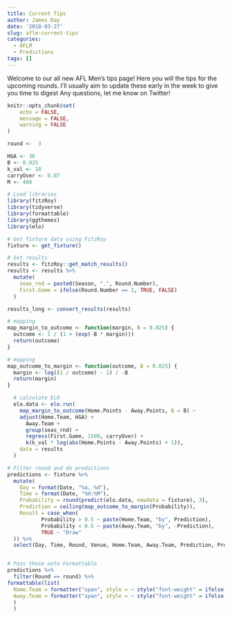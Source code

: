 ```yaml
---
title: Current Tips
author: James Day
date: '2018-03-27'
slug: aflm-current-tips
categories:
  - AFLM
  - Predictions
tags: []
---
```


Welcome to our all new AFL Men's tips page! Here you will the tips for the upcoming rounds. I'll usually aim to update these early in the week to give you time to digest Any questions, let me know on Twitter! 

```r
knitr::opts_chunk$set(
	echo = FALSE,
	message = FALSE,
	warning = FALSE
)

round <-  3

HGA <- 36
B <- 0.025
k_val <- 18
carryOver <- 0.07
M <- 400
```

```r
# Load libraries
library(fitzRoy)
library(tidyverse)
library(formattable)
library(ggthemes)
library(elo)

# Get fixture data using FitzRoy
fixture <- get_fixture()

# Get results
results <- fitzRoy::get_match_results()
results <- results %>%
  mutate(
    seas_rnd = paste0(Season, ".", Round.Number),
    First.Game = ifelse(Round.Number == 1, TRUE, FALSE)
  )

results_long <- convert_results(results)

# mapping
map_margin_to_outcome <- function(margin, B = 0.025) {
  outcome <- 1 / (1 + (exp(-B * margin)))
  return(outcome)
}

# mapping
map_outcome_to_margin <- function(outcome, B = 0.025) {
  margin <- log((1 / outcome) - 1) / -B
  return(margin)
}

  # calculate ELO
  elo.data <- elo.run(
    map_margin_to_outcome(Home.Points - Away.Points, B = B) ~
    adjust(Home.Team, HGA) +
      Away.Team +
      group(seas_rnd) +
      regress(First.Game, 1500, carryOver) +
      k(k_val * log(abs(Home.Points - Away.Points) + 1)),
    data = results
  )
```


```r
# Filter round and do predictions
predictions <- fixture %>%
  mutate(
    Day = format(Date, "%a, %d"),
    Time = format(Date, "%H:%M"),
    Probability = round(predict(elo.data, newdata = fixture), 3),
    Prediction = ceiling(map_outcome_to_margin(Probability)),
    Result = case_when(
           Probability > 0.5 ~ paste(Home.Team, "by", Prediction),
           Probability < 0.5 ~ paste(Away.Team, "by", -Prediction),
           TRUE ~ "Draw"
  )) %>%
  select(Day, Time, Round, Venue, Home.Team, Away.Team, Prediction, Probability, Result)


# Pass those onto Formattable
predictions %>%
  filter(Round == round) %>%
formattable(list(
  Home.Team = formatter("span", style = ~ style("font-weight" = ifelse(Probability >= 0.501, "bold", NA))),
  Away.Team = formatter("span", style = ~ style("font-weight" = ifelse(Probability <= 0.499, "bold", NA)))
  )
  ) 

```
